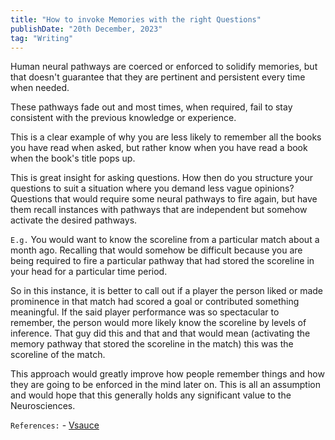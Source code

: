 ```yaml
---
title: "How to invoke Memories with the right Questions"
publishDate: "20th December, 2023"
tag: "Writing"
---
```


Human neural pathways are coerced or enforced to solidify memories, but that doesn't guarantee that they are pertinent and persistent every time when needed.

These pathways fade out and most times, when required, fail to stay consistent with the previous knowledge or experience.

This is a clear example of why you are less likely to remember all the books you have read when asked, but rather know when you have read a book when the book's title pops up.

This is great insight for asking questions. How then do you structure your questions to suit a situation where you demand less vague opinions? Questions that would require some neural pathways to fire again, but have them recall instances with pathways that are independent but somehow activate the desired pathways.

`E.g.` You would want to know the scoreline from a particular match about a month ago. Recalling that would somehow be difficult because you are being required to fire a particular pathway that had stored the scoreline in your head for a particular time period. 

So in this instance, it is better to call out if a player the person liked or made prominence in that match had scored a goal or contributed something meaningful. If the said player performance was so spectacular to remember, the person would more likely know the scoreline by levels of inference. That guy did this and that and that would mean (activating the memory pathway that stored the scoreline in the match) this was the scoreline of the match.

This approach would greatly improve how people remember things and how they are going to be enforced in the mind later on. This is all an assumption and would hope that this generally holds any significant value to the Neurosciences.

`References:`
    - [Vsauce](https://www.youtube.com/watch?v=dWcdBOYy_bU)